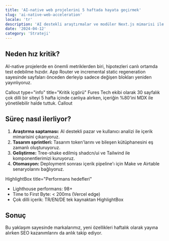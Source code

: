 ```yaml
---
title: 'AI-native web projelerini 5 haftada hayata geçirmek'
slug: 'ai-native-web-acceleration'
locale: 'tr'
description: 'AI destekli araştırmalar ve modüler Next.js mimarisi ile go-live süresini nasıl kısalttık.'
date: '2024-04-12'
category: 'Strateji'
---
```


## Neden hız kritik?

AI-native projelerde en önemli metriklerden biri, hipotezleri canlı ortamda test edebilme hızıdır. App Router ve incremental static regeneration sayesinde sayfaları önceden derleyip sadece değişen blokları yeniden yayınlıyoruz.

Callout type="info" title="Kritik içgörü"
Fures Tech ekibi olarak 30 sayfalık çok dilli bir siteyi 5 hafta içinde canlıya alırken, içeriğin %80'ini MDX ile yönetilebilir halde tuttuk.
Callout

## Süreç nasıl ilerliyor?

1. **Araştırma saptaması:** AI destekli pazar ve kullanıcı analizi ile içerik mimarisini çıkarıyoruz.
2. **Tasarım sprintleri:** Tasarım token'larını ve bileşen kütüphanesini eş zamanlı oluşturuyoruz.
3. **Geliştirme:** Tree-shake edilmiş shadcn/ui ve Tailwind ile komponentlerimizi kuruyoruz.
4. **Otomasyon:** Deployment sonrası içerik pipeline'ı için Make ve Airtable senaryolarını bağlıyoruz.

HighlightBox title="Performans hedefleri"

- Lighthouse performans: 98+
- Time to First Byte: < 200ms (Vercel edge)
- Çok dilli içerik: TR/EN/DE tek kaynaktan
  HighlightBox

## Sonuç

Bu yaklaşım sayesinde markalarımız, yeni özellikleri haftalık olarak yayına alırken SEO kazanımlarını da anlık takip ediyor.
